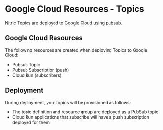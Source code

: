 
# Google Cloud Resources - Topics

Nitric Topics are deployed to Google Cloud using [pubsub](https://cloud.google.com/pubsub).

## Google Cloud Resources

The following resources are created when deploying Topics to Google Cloud:

- Pubsub Topic
- Pubsub Subscription (push)
- Cloud Run (subscribers)

## Deployment

During deployment, your topics will be provisioned as follows:

- The topic definition and resource group are deployed as a PubSub topic
- Cloud Run applications that subscribe will have a push subscription deployed for them
